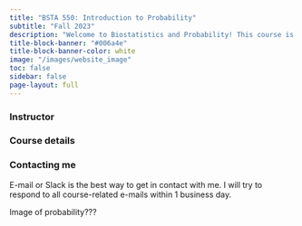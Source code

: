 ```yaml
---
title: "BSTA 550: Introduction to Probability"
subtitle: "Fall 2023"
description: "Welcome to Biostatistics and Probability! This course is designed to introduce history, concepts and distributions in probability, Monte Carlo simulation techniques, and Markov chains. Students will also learn how to write R codes for various statistical computations and plots. Previous experience in R is not required. R is free software available from http://www.r-project.org."
title-block-banner: "#006a4e"
title-block-banner-color: white
image: "/images/website_image"
toc: false
sidebar: false
page-layout: full
---
```


::: grid
::: g-col-4
### Instructor
:::

::: g-col-4
### Course details
:::

::: g-col-4
### Contacting me

E-mail or Slack is the best way to get in contact with me. I will try to respond to all course-related e-mails within 1 business day.
:::
:::

Image of probability???

